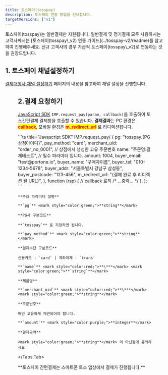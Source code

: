 ```yaml
---
title: 토스페이(tosspay)
description: 토스페이 연동 방법을 안내합니다.
targetVersions: ["v1"]
---
```



<Hint style="info">
  토스페이(tosspay)는 일반결제만 지원됩니다. 일반결제 및 정기결제 모두 사용하시는 고객사께서는 [토스페이(tosspay\_v2) 연동 가이드](../tosspay-v2/readme)를 참고하여 진행해주세요.
  신규 고객사의 경우 가급적 토스페이(tosspay\_v2)로 연동하는 것을 권장드립니다.
</Hint>

## 1. 토스페이 채널설정하기

[결제대행사 채널 설정하기](../../../ready/readme#3-결제대행사-채널-설정하기) 페이지의 내용을 참고하여 채널 설정을 진행합니다.

<Figure src="/gitbook-assets/ko/screenshot 2022-06-05 1.29.25.png" />

## 2.결제 요청하기

[JavaScript SDK](../../../sdk/javascript-sdk-old/readme) `IMP.request_pay(param, callback)`을 호출하여
토스간편결제 결제창을 호출할 수 있습니다.
**결제결과**는 PC 환경은 <mark style="color:red;">**callback**</mark>,
모바일 환경은 <mark style="color:red;">**m\_redirect\_url**</mark> 로 리디렉션됩니다.

<Tabs>
  <Tabs.Tab title="일반결제창 요청">
    ```ts title="Javascript SDK"
    IMP.request_pay(
      {
        pg: "tosspay.{PG 상점아이디}",
        pay_method: "card",
        merchant_uid: "order_no_0001", // 상점에서 생성한 고유 주문번호
        name: "주문명:결제테스트", // 필수 파라미터 입니다.
        amount: 1004,
        buyer_email: "test@portone.io",
        buyer_name: "구매자이름",
        buyer_tel: "010-1234-5678",
        buyer_addr: "서울특별시 강남구 삼성동",
        buyer_postcode: "123-456",
        m_redirect_url: "{결제 완료 후 리디렉션 될 URL}",
      },
      function (rsp) {
        // callback 로직
        /* ...중략... */
      },
    );
    ```

    **주요 파라미터 설명**

    **`pg`** <mark style="color:green;">**string**</mark>

    **PG사 구분코드**

    **`tosspay`** 로 지정하면 됩니다.

    **`pay_method`** <mark style="color:green;">**string**</mark>

    **결제수단 구분코드**

    신용카드 : `card` | 계좌이체 : `trans`

    **`name`** <mark style="color:red;">**\***</mark> <mark style="color:green;">**`string`**</mark>

    **제품명**

    **`merchant_uid`** <mark style="color:red;">**\***</mark> <mark style="color:green;">**string**</mark>

    **주문번호**

    매번 고유하게 채번되어야 합니다.

    **`amount`** <mark style="color:purple;">**integer**</mark>

    **결제금액**

    <mark style="color:green;">**string**</mark> 이 아닌점에 유의하세요
  </Tabs.Tab>
</Tabs>

<Hint style="info">
  **토스페이 간편결제는 스마트폰 토스 앱상에서 결제가 진행됩니다.**
</Hint>
